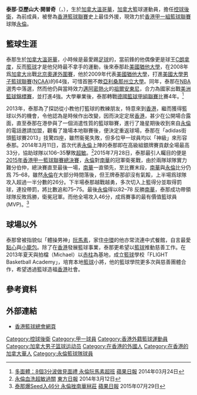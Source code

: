{{NoteTA
| G1 = NBA
|T=zh-hk:泰那;zh-cn:泰勒·凯普奇;
|1=zh-hk:泰那;zh-cn:泰勒;
}}
{{Infobox basketball biography
| name         = 泰那 <br> Tyler Kepkay
| position     = [[控球後衛|控球後衛]] / [[得分後衛|得分後衛]]
| height_m     = 1.83
| weight_kg    = 84
| league       = [[香港男子甲一組籃球聯賽|香港甲一組籃球聯賽]]
| team         = [[永倫籃球隊|永倫]]
| number       = 55
| nationality  = {{CAN}}
| birth_date   = {{Birth date and age|1987|6|19|mf=y}}
| birth_place  = {{CAN}}[[溫哥華|溫哥華]][[卑詩省|卑詩省]]
| high_school  = {{tsl|en|Handsworth Secondary School||北溫哥華區中學}}
| college      = {{tsl|en|Utah State University Eastern||東猶他州大學}} (2005–2007) <br> [[猶他大學|猶他大學]] (2007–2009)  
| draft_year   = 2009
| years1       = 2009–2010
| team1        = {{link-en|家園艾遜|ETB Wohnbau Baskets Essen}}
| years2       = 2010–2011
| team2        = {{link-en|吉森46人|Gießen 46ers}}
| years3       = 2011–2012
| team3        = {{link-en|耶拿科學城|Science City Jena}}
| years4       = 2012–2013
| team4        = {{link-en|阿特蘭速龍|Artland Dragons}}
| years5       = 2014–
| team5        = [[永倫籃球隊|永倫]]
| awards       =
* [[香港男子甲一組籃球聯賽|香港甲一聯賽總冠軍]]（2014）
* [[香港籃球聯賽|香港高級組銀牌冠軍]]（2014、2018）
* [[香港男子甲一組籃球聯賽|香港甲一籃球聯賽]] 最有價值球員（2014）
* [[香港男子甲一組籃球聯賽|香港甲一籃球聯賽]] 得分王（2016）
* 英華皕載籃球明星邀請賽冠軍（2017）
}}

'''泰那·亞歷山大·開普奇'''（{{lang-en|'''Tyler Alexander Kepkay'''}}，{{bd|1987年|6月19日}}），生於[[加拿大|加拿大]][[溫哥華|溫哥華]]，[[加拿大|加拿大]]籃球運動員，擔任[[控球後衛|控球後衛]]，為前{{link-en|加拿大國家籃球隊|Canada men's national basketball team}}成員，被譽為[[香港男子甲一組籃球聯賽|香港籃球聯賽]]史上最佳外援，現效力於[[香港男子甲一組籃球聯賽|香港甲一組籃球聯賽]]球隊[[永倫籃球隊|永倫]]。

== 籃球生涯 ==
泰那生於[[加拿大|加拿大]][[溫哥華|溫哥華]]，小時候是最愛踢[[足球|足球]]的，當前鋒的他偶像更是球王[[基斯坦奴朗拿度|C朗拿度]]，反而[[籃球|籃球]]才是他兒時最不拿手的運動，後來泰那赴[[美國|美國]][[猶他大學|猶他大學]]，在2008年爲[[加拿大|加拿大]]出戰[[2008年夏季奧林匹克運動會籃球比賽|北京奧運外圍賽]]，他於2009年代表[[美國|美國]][[猶他大學|猶他大學]]，打進[[NCAA一級男子籃球錦標賽|美國大學男子籃球聯賽]]([[國家大學體育協會|NCAA]])的64強，可惜首圈不敵[[亞利桑那州立大學|亞利桑那州立大學]]。同年，泰那在[[NBA|NBA]]選秀中落選，然而他仍與當時效力[[邁阿密熱火|邁阿密熱火]]的[[喬爾·安東尼|祖爾安東尼]]，合力為國家出戰[[美洲籃球錦標賽|美洲籃球錦標賽]]，並打進4強。大學畢業後，泰那轉戰[[歐洲籃球聯賽|德國籃球甲組聯賽]]比賽4年。<ref>[http://hk.apple.nextmedia.com/sports/art/20140324/18666458 多面體：8個3分波做見面禮 永倫阮馬素超班] {{Wayback|url=http://hk.apple.nextmedia.com/sports/art/20140324/18666458 |date=20160817061944 }} [[蘋果日報|蘋果日報]] 2014年03月24日</ref> 

2013年，泰那為了探訪從小教他打籃球的教練朋友，特意來到[[香港|香港]]，繼而獲得籃球以外的機會，令他認為是時候作出改變，因而決定定居[[香港|香港]]，甚少在公開場合露面，直至泰那在港參與了一個消遣性質的籃球聯賽，進行了幾星期後收到來自[[永倫籃球隊|永倫]]的電話邀請加盟，觀看了幾場本地聯賽後，便決定重返球場，泰那在「adidas街頭籃球賽2013」技驚四座，雖然衞冕失敗，但多位甲一球員均以「神級」來形容泰那。2014年3月11日，首次代表[[永倫籃球隊|永倫]]上陣的泰那即在高級組銀牌賽貢獻全場最高33分，協助球隊以106–35擊敗[[超敏籃球隊|超敏]]。<ref>[http://orientaldaily.on.cc/cnt/sport/20140312/00286_004.html 永倫血洗超敏過關] {{Wayback|url=http://orientaldaily.on.cc/cnt/sport/20140312/00286_004.html |date=20170404131300 }} [[東方日報_(香港)|東方日報]] 2014年3月12日</ref>2015年7月28日，泰那最引人矚目的便是[[香港甲一籃球聯賽|2015年香港甲一籃球聯賽總決賽]]，[[永倫籃球隊|永倫]]對[[南華籃球隊|南華]]的冠軍衛冕戰，由於兩隊球隊實力難分伯仲，總決賽直至最後一場，[[南華籃球隊|南華]]一直領先，至比賽末段，[[南華籃球隊|南華]]與[[永倫籃球隊|永倫]]比分仍爲 75–68，雖然[[永倫籃球隊|永倫]]在大部分時間落後，但王牌泰那卻沒有氣餒，上半場爲球隊攻入超過一半分數的26分。下半場泰那越戰越勇，多次切入上籃得分並取得罰球，連投帶罰，將比數追和75–75。最後[[永倫籃球隊|永倫]]得以82–78 反勝[[南華籃球隊|南華]]，泰那成功帶領球隊反敗爲勝，衛冕冠軍。而他全場攻入46分，成爲賽事的最有價值籃球員(MVP)。<ref>[http://hk.apple.nextmedia.com/sports/art/20150729/19235819 泰那爆Seed入46分 永倫挫南華冧莊] {{Wayback|url=http://hk.apple.nextmedia.com/sports/art/20150729/19235819 |date=20160817040734 }} [[蘋果日報|蘋果日報]] 2015年07月29日</ref> 

== 球場以外 ==
泰那曾被指貌似「體操男神」[[馬塞爾·阮|阮馬素]]，家住[[中環|中環]]的他亦常流連中式餐館，自言最愛[[廣式點心|點心]]與[[小籠包|小籠包]]。除了在[[香港|香港]]發展籃球事業，泰那更希望以[[籃球|籃球]]推動慈善工作。在2013年夏天與拍檔（Michael）以[[赤柱|赤柱]]為基地，成立[[籃球|籃球]]學校「FLIGHT Basketball Academy」，培育本地[[籃球|籃球]]小將，他的籃球學院更多次與慈善團體合作，希望透過籃球造福[[香港|香港]]社會。

== 參考資料 ==
{{reflist}}

== 外部連結 ==
* [http://www.basketball.org.hk/ 香港籃球總會網頁] {{Wayback|url=http://www.basketball.org.hk/ |date=20160630214738 }}

{{Authority control}}
{{DEFAULTSORT:Tyler Kepkay}}
[[Category:控球後衛|Category:控球後衛]]
[[Category:甲一球員|Category:甲一球員]]
[[Category:香港外籍籃球運動員|Category:香港外籍籃球運動員]]
[[Category:加拿大男子篮球运动员|Category:加拿大男子篮球运动员]]
[[Category:在香港的外國人|Category:在香港的外國人]]
[[Category:在香港的加拿大華人|Category:在香港的加拿大華人]]
[[Category:永倫籃球隊球員|Category:永倫籃球隊球員]]
